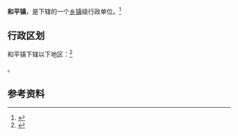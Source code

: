 {{中国乡级行政区|62/01/23/104/000}}

'''和平镇'''，是{{PRC admin/fullname|62/01/23/104/000|3}}下辖的一个[[乡镇|乡镇]]级行政单位。<ref>{{PRC admin/ref sgc|{{PRC admin/parent|62/01/23/104/000}}}}</ref>

== 行政区划 ==

和平镇下辖以下地区：<ref>{{PRC admin/ref sgc|62/01/23/104/000}}</ref>

{{PRC admin/children|62/01/23/104/000}}。

== 参考资料 ==

{{reflist}}

{{行政区划小作品}}
{{PRC admin/navcat|62/01/23/104/000}}